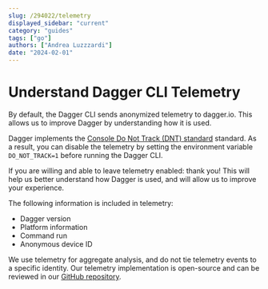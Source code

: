```yaml
---
slug: /294022/telemetry
displayed_sidebar: "current"
category: "guides"
tags: ["go"]
authors: ["Andrea Luzzzardi"]
date: "2024-02-01"
---
```


# Understand Dagger CLI Telemetry

By default, the Dagger CLI sends anonymized telemetry to dagger.io. This allows us to improve Dagger by understanding how it is used.

Dagger implements the [Console Do Not Track (DNT) standard](https://consoledonottrack.com/) standard. As a result, you can disable the telemetry by setting the environment variable `DO_NOT_TRACK=1` before running the Dagger CLI.

If you are willing and able to leave telemetry enabled: thank you! This will help us better understand how Dagger is used, and will allow us to improve your experience.

The following information is included in telemetry:

- Dagger version
- Platform information
- Command run
- Anonymous device ID

We use telemetry for aggregate analysis, and do not tie telemetry events to a specific identity. Our telemetry implementation is open-source and can be reviewed in our [GitHub repository](https://github.com/dagger/dagger).

